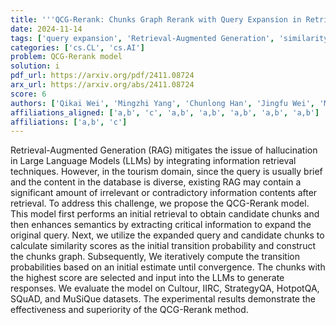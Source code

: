 ```yaml
---
title: '''QCG-Rerank: Chunks Graph Rerank with Query Expansion in Retrieval-Augmented LLMs for Tourism Domain'''
date: 2024-11-14
tags: ['query expansion', 'Retrieval-Augmented Generation', 'similarity scores', 'chunks graph', 'Large Language Models', 'evaluation datasets', 'transition probabilities', 'information retrieval techniques', 'tourism domain']
categories: ['cs.CL', 'cs.AI']
problem: QCG-Rerank model
solution: i
pdf_url: https://arxiv.org/pdf/2411.08724
arx_url: https://arxiv.org/abs/2411.08724
score: 6
authors: ['Qikai Wei', 'Mingzhi Yang', 'Chunlong Han', 'Jingfu Wei', 'Minghao Zhang', 'Feifei Shi', 'Huansheng Ning']
affiliations_aligned: ['a,b', 'c', 'a,b', 'a,b', 'a,b', 'a,b', 'a,b']
affiliations: ['a,b', 'c']
---
```



Retrieval-Augmented Generation (RAG) mitigates the issue of hallucination in Large Language Models (LLMs) by integrating information retrieval techniques. However, in the tourism domain, since the query is usually brief and the content in the database is diverse, existing RAG may contain a significant amount of irrelevant or contradictory information contents after retrieval. To address this challenge, we propose the QCG-Rerank model. This model first performs an initial retrieval to obtain candidate chunks and then enhances semantics by extracting critical information to expand the original query. Next, we utilize the expanded query and candidate chunks to calculate similarity scores as the initial transition probability and construct the chunks graph. Subsequently, We iteratively compute the transition probabilities based on an initial estimate until convergence. The chunks with the highest score are selected and input into the LLMs to generate responses. We evaluate the model on Cultour, IIRC, StrategyQA, HotpotQA, SQuAD, and MuSiQue datasets. The experimental results demonstrate the effectiveness and superiority of the QCG-Rerank method.
